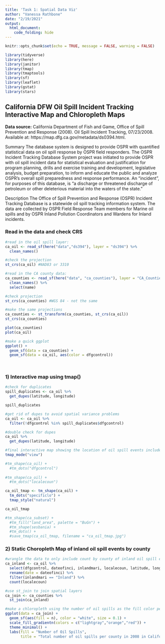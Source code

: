 ```yaml
---
title: 'Task 1: Spatial Data Viz'
author: "Vanessa Rathbone"
date: "2/19/2021"
output: 
  html_document:
    code_folding: hide
---
```


```r
knitr::opts_chunk$set(echo = TRUE, message = FALSE, warning = FALSE)

library(tidyverse)
library(here)
library(janitor)
library(tmap)
library(tmaptools)
library(sf)
library(leaflet)
library(gstat)
library(stars)
```

## California DFW Oil Spill Incident Tracking Interactive Map and Chloropleth Maps 

**Data source:** California Department of Fish and Game, Office of Spill Prevention and Response (2008). Oil Spill Incident Tracking, 07/23/2008. Available at: https://map.dfg.ca.gov/metadata/ds0394.html.

Summary
The database system is designed to provide OSPR with quantified statistical data on oil spill response by OSPR field responders. The OSPR Incident Tracking Database System project was initiated to provide OSPR with oil spill incident data for statistical evaluation and justification for program planning, drills and exercise training and development, legislative analysis, budget preparation, to inform and educate the public and analyze OSPR's overall spill preparedness and response performance. An "incident", for purposes of this database, is "a discharge or threatened discharge of petroleum or other deleterious material into the waters of the state."

Description
The Office of Spill Prevention and Response (OSPR) Incident Tracking Database is a statewide oil spill tracking information system. The data are collected by OSPR Field Response Team members for Marine oil spills and by OSPR Inland Pollution Coordinators and Wardens for Inland incidents.

### Read in the data and check CRS
```r
#read in the oil spill layer:
ca_oil <- read_sf(here("data","ds394"), layer = "ds394") %>% 
  clean_names()

#check the projection
st_crs(ca_oil) #NAD83 or 3310

#read in the CA county data:
ca_counties <- read_sf(here("data", "ca_counties"), layer = "CA_Counties_TIGER2016") %>% 
  clean_names() %>% 
  select(name)

#check projection
st_crs(ca_counties) #WGS 84 - not the same

#make the same projections 
ca_counties <- st_transform(ca_counties, st_crs(ca_oil))
st_crs(ca_counties)

plot(ca_counties)
plot(ca_oil)

#make a quick ggplot
ggplot() +
  geom_sf(data = ca_counties) +
  geom_sf(data = ca_oil, aes(color = dfgcontrol))
  
  
```
### 1) Interactive map using tmap()
```r

#check for duplicates
spill_duplicates <- ca_oil %>% 
  get_dupes(latitude, longitude)

spill_duplicates

#get rid of dupes to avoid spatial variance problems
ca_oil <- ca_oil %>% 
  filter(!dfgcontrol %in% spill_duplicates$dfgcontrol)

#double check for dupes
ca_oil %>% 
  get_dupes(latitude, longitude)

#final interactive map showing the location of oil spill events included in the data
tmap_mode("view")

#tm_shape(ca_oil) +
  #tm_dots("dfgcontrol")
  
#tm_shape(ca_oil) +
  #tm_dots("localecoun")

ca_oil_tmap <- tm_shape(ca_oil) +
  tm_dots("specificlo") +
  tmap_style("natural")

ca_oil_tmap

#tm_shape(ca_subset) +
  #tm_fill("land_area", palette = "BuGn") +
  #tm_shape(sesbania) +
  #tm_dots() +
  #save_tmap(ca_oil_tmap, filename = "ca_oil_tmap.jpg")

```

### 2) Static Choropleth Map of inland oil spill events by county
```r

#wrangle the data to only include count by county of inland oil spill events in 2008 
ca_inland <- ca_oil %>% 
  select(dfgcontrol, dateofinci, inlandmari, localecoun, latitude, longitude, geometry) %>% 
  rename(date = dateofinci) %>% 
  filter(inlandmari == "Inland") %>% 
  count(localecoun)

#use st_join to join spatial layers
ca_join <- ca_counties %>% 
  st_join(ca_inland)

#make a chloropleth using the number of oil spills as the fill color per county:
ggplot(data = ca_join) +
  geom_sf(aes(fill = n), color = "white", size = 0.1) +
  scale_fill_gradientn(colors = c("lightgray","orange","red")) +
  theme_minimal() +
  labs(fill = "Number of Oil Spills",
       title = "Total number of oil spills per county in 2008 in California")


```

